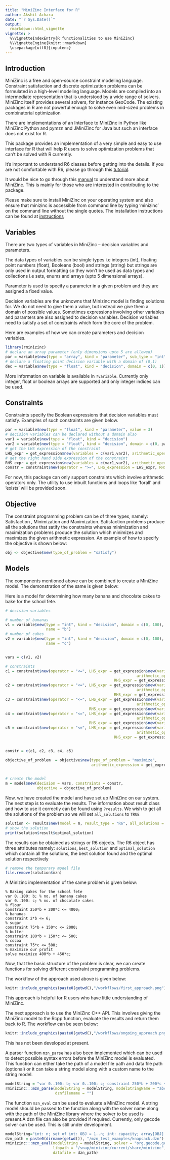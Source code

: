 ```yaml
---
title: "MiniZinc Interface for R"
author: Akshit Achara 
date: "`r Sys.Date()`"
output: 
  rmarkdown::html_vignette
vignette: >
  %\VignetteIndexEntry{R functionalities to use MiniZinc}
  %\VignetteEngine{knitr::rmarkdown}
  \usepackage[utf8]{inputenc}
---
```



## Introduction

MiniZinc is a free and open-source constraint modeling language. Constraint satisfaction and discrete optimization problems can be formulated in a high-level modeling language. Models are compiled into an intermediate representation that is understood by a wide range of solvers. MiniZinc itself provides several solvers, for instance GeoCode. The existing packages in R are not powerful enough to solve even mid-sized problems in combinatorial optimization

There are implementations of an Interface to MiniZinc in Python like MiniZinc Python and pymzn and JMiniZinc for Java but such an interface does not exist for R.

This package provides an implementation of a very simple and easy to use interface for R that will help R users to solve optimization problems that can't be solved with R currently.

It's important to understand R6 classes before getting into the details. If you are not comfortable with R6, please go through this [tutorial](https://adv-r.hadley.nz/r6.html).

It would be nice to go through this [manual](https://www.minizinc.org/tutorial/minizinc-tute.pdf) to understand more about MiniZinc. This is mainly for those who are interested in contributing to the package.

Please make sure to install MiniZinc on your operating system and also ensure that minizinc is accessible from command line by typing 'minizinc' on the command line without the single quotes. The installation instructions can be found at [instructions](https://www.minizinc.org/doc-2.4.3/en/installation.html)


## Variables

There are two types of variables in MiniZinc -- decision variables and parameters. 

The data types of variables can be single types i.e integers (int), floating point numbers (float), Booleans (bool) and strings (string) but strings are only used in output formatting so they won't be used as data types and collections i.e sets, enums and arrays (upto 5 dimensional arrays).

Parameter is used to specify a parameter in a given problem and they are assigned a fixed value.

Decision variables are the unknowns that Minizinc model is finding solutions for. We do not need to give them a value, but instead we give them a domain of possible values. Sometimes expressions involving other variables and paramters are also assigned to decision variables. Decision variables need to satisfy a set of constraints which form the core of the problem. 

Here are examples of how we can create parameters and decision variables.

```r
library(rminizinc)
# declare an array parameter (only dimensions upto 5 are allowed)
par = variable$new(type = "array", kind = "parameter", sub_type = "int", value = array(1:50, c(10,10,10,10,10)))
# declare a floating point decision variable with a domain of (0,1)
dec = variable$new(type = "float", kind = "decision", domain = c(0, 1))
```

More information on variable is available in `?variable`. Currently only integer, float or boolean arrays are supported and only integer indices can be used.

## Constraints

Constraints specify the Boolean expressions that decision variables must satisfy. Examples of such constraints are given below. 

```r
par = variable$new(type = "float", kind = "parameter", value = 3)
# decision variables can be declared without a domain also
var1 = variable$new(type = "float", kind = "decision")
var2 = variable$new(type = "float", kind = "decision", domain = c(0, par$value))
# get the LHS expression of the constraint
LHS_expr = get_expression$new(variables = c(var1,var2), arithmetic_operator = "+" )
# get the right hand side expression of the constraint
RHS_expr = get_expression$new(variables = c(var1,var2), arithmetic_operator = "*" )
constr = constraint$new(operator = ">=", LHS_expression = LHS_expr, RHS_expression = RHS_expr)
```

For now, this package can only support constraints which involve arithmetic operators only. The utility to use inbuilt functions and loops like 'forall' and 'exists' will be provided soon.

## Objective

The constraint programming problem can be of three types, namely: Satisfaction , Minimization and Maximization.
Satisfaction problems produce all the solutions that satify the constraints whereas minimization and maximization problems produce the solution which minimizes and maximizes the given arithmetic expression.
An example of how to specify the objective is shown below:

```r
obj <- objective$new(type_of_problem = "satisfy")
```


## Models

The components mentioned above can be combined to create a MiniZinc model. The demonstration of the same is given below:

Here is a model for determining how many banana and chocolate cakes to bake for the
school fete.

```r
# decision variables

# number of bananas
v1 = variable$new(type = "int", kind = "decision", domain = c(0, 100), 
                  name = "b")
# number pf cakes
v2 = variable$new(type = "int", kind = "decision", domain = c(0, 100), 
                  name = "c")


vars = c(v1, v2)

# constraints
c1 = constraint$new(operator = "<=", LHS_expr = get_expression$new(variables = c(250,v1,200,v2),
                                                          arithmetic_operator = c("*","+","*")), 
                                                RHS_expr = get_expression$new(variables = 4000))
c2 = constraint$new(operator = "<=", LHS_expr = get_expression$new(variables = c(2, v1),
                                                          arithmetic_operator = "*"), 
                                                RHS_expr = get_expression$new(variables = 6))
c3 = constraint$new(operator = "<=", LHS_expr = get_expression$new(variables = c(75,v1,150,v2),
                                                          arithmetic_operator = c("*","+","*")), 
                                     RHS_expr = get_expression$new(variables = 2000))
c4 = constraint$new(operator = "<=", LHS_expr = get_expression$new(variables = c(100,v1,150,v2),
                                                          arithmetic_operator = c("*","+","*")), 
                                     RHS_expr = get_expression$new(variables = 500))
c5 = constraint$new(operator = "<=", LHS_expr = get_expression$new(variables = c(75, v2),
                                                          arithmetic_operator = "*"), 
                                                RHS_expr = get_expression$new(variables = 500))


constr = c(c1, c2, c3, c4, c5)

objective_of_problem  = objective$new(type_of_problem = "maximize", 
                                      arithmetic_expression = get_expression$new(variables = c(400,v1,450,v2),
                                                                        arithmetic_operator = c("*","+","*")))

# create the model
m = model$new(decision = vars, constraints = constr, 
              objective = objective_of_problem)
```

Now, we have created the model and have set up MiniZinc on our system. The next step is to evaluate the results.
The information about result class and how to use it correctly can be found using `?results`. We wish to get all the solutions of the problem so we will set `all_solutions` to `TRUE`

```r
solution <- results$new(model = m, result_type = "R6", all_solutions = TRUE)
# show the solution
print(solution$result$optimal_solution)
```
The results can be obtained as strings or R6 objects. The R6 object has three attributes namely: `solutions`, `best_solution` and `optimal_solution` which contain all the solutions, the best solution found and the optimal solution respectively


```r
# remove the temporary model file 
file.remove(solution$mzn)
```

A Minizinc implementation of the same problem is given below:

```minizinc

% Baking cakes for the school fete
var 0..100: b; % no. of banana cakes
var 0..100: c; % no. of chocolate cakes
% flour
constraint 250*b + 200*c <= 4000;
% bananas
constraint 2*b <= 6;
% sugar
constraint 75*b + 150*c <= 2000;
% butter
constraint 100*b + 150*c <= 500;
% cocoa
constraint 75*c <= 500;
% maximize our profit
solve maximize 400*b + 450*c;

```


Now, that the basic structure of the problem is clear, we can create functions for solving different constraint programming problems.

The workflow of the approach used above is given below:
```r
knitr::include_graphics(paste0(getwd(),"/workflows/first_approach.png"))
```

This approach is helpful for R users who have little understanding of MiniZinc.

The next approach is to use the MiniZinc C++ API. This involves giving the MiniZinc model to the Rcpp function, evaluate the results and return them back to R. The workflow can be seen below:
```r
knitr::include_graphics(paste0(getwd(),"/workflows/ongoing_approach.png"))
```
This has not been developed at present.

A parser function `mzn_parse` has also been implemented which can be used to detect possible syntax errors before the MiniZinc model is evaluated. This function can either take the path of a model file path and data file path (optional) or it can take a string model along with a custom name to the string model.

```r
modelString = "var 0..100: b; var 0..100: c; constraint 250*b + 200*c <= 4000; constraint 2*b <= 6; constraint 75*b + 150*c <= 2000; constraint 100*b + 150*c <= 500; constraint 75*c <= 500; solve maximize 400*b + 450*c;"
rminizinc:::mzn_parse(modelString = modelString, modelStringName = "abc.mzn", mznfilename = "",
                      dznfilename = "")
```

The function `mzn_eval` can be used to evaluate a MiniZinc model. A string model should be passed to the function along with the solver name along with the path of the MiniZinc library where the solver to be used is present.A dzn file can also be provided if required. Currently, only gecode solver can be used. This is still under development.

```r
modelString="int: n; set of int: OBJ = 1..n; int: capacity; array[OBJ] of int: profit; array[OBJ] of int: size; array[OBJ] of var int: x; constraint forall(i in OBJ)(x[i] >= 0); constraint sum(i in OBJ)(size[i] * x[i]) <= capacity; solve maximize sum(i in OBJ)(profit[i] * x[i]);"
dzn_path = paste0(dirname(getwd()), "/mzn_test_examples/knapsack.dzn")
rminizinc:::mzn_eval(modelString = modelString, solver = "org.gecode.gecode",
                     libpath = "/snap/minizinc/current/share/minizinc",
                     datafile = dzn_path)
```
